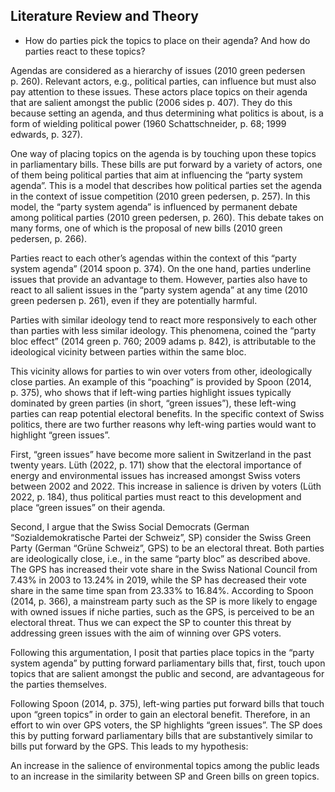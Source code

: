 ## Literature Review and Theory

- How do parties pick the topics to place on their agenda? And how do parties react to these topics?

Agendas are considered as a hierarchy of issues (2010 green pedersen p. 260). Relevant actors, e.g., political parties, can influence but must also pay attention to these issues. These actors place topics on their agenda that are salient amongst the public (2006 sides p. 407). They do this because setting an agenda, and thus determining what politics is about, is a form of wielding political power (1960 Schattschneider, p. 68; 1999 edwards, p. 327).

One way of placing topics on the agenda is by touching upon these topics in parliamentary bills. These bills are put forward by a variety of actors, one of them being political parties that aim at influencing the “party system agenda”. This is a model that describes how political parties set the agenda in the context of issue competition (2010 green pedersen, p. 257). In this model, the “party system agenda” is influenced by permanent debate among political parties (2010 green pedersen, p. 260). This debate takes on many forms, one of which is the proposal of new bills (2010 green pedersen, p. 266).

Parties react to each other’s agendas within the context of this “party system agenda” (2014 spoon p. 374). On the one hand, parties underline issues that provide an advantage to them. However, parties also have to react to all salient issues in the “party system agenda” at any time (2010 green pedersen p. 261), even if they are potentially harmful.

Parties with similar ideology tend to react more responsively to each other than parties with less similar ideology. This phenomena, coined the “party bloc effect” (2014 green p. 760; 2009 adams p. 842), is attributable to the ideological vicinity between parties within the same bloc.

This vicinity allows for parties to win over voters from other, ideologically close parties. An example of this “poaching” is provided by Spoon (2014, p. 375), who shows that if left-wing parties highlight issues typically dominated by green parties (in short, “green issues”), these left-wing parties can reap potential electoral benefits. In the specific context of Swiss politics, there are two further reasons why left-wing parties would want to highlight “green issues”.

First, “green issues” have become more salient in Switzerland in the past twenty years. Lüth (2022, p. 171) show that the electoral importance of energy and environmental issues has increased amongst Swiss voters between 2002 and 2022. This increase in salience is driven by voters (Lüth 2022, p. 184), thus political parties must react to this development and place “green issues” on their agenda.

Second, I argue that the Swiss Social Democrats (German “Sozialdemokratische Partei der Schweiz”, SP) consider the Swiss Green Party (German “Grüne Schweiz”, GPS) to be an electoral threat. Both parties are ideologically close, i.e., in the same “party bloc” as described above. The GPS has increased their vote share in the Swiss National Council from 7.43% in 2003 to 13.24% in 2019, while the SP has decreased their vote share in the same time span from 23.33% to 16.84%. According to Spoon (2014, p. 366), a mainstream party such as the SP is more likely to engage with owned issues if niche parties, such as the GPS, is perceived to be an electoral threat. Thus we can expect the SP to counter this threat by addressing green issues with the aim of winning over GPS voters.

Following this argumentation, I posit that parties place topics in the “party system agenda” by putting forward parliamentary bills that, first, touch upon topics that are salient amongst the public and second, are advantageous for the parties themselves.

Following Spoon (2014, p. 375), left-wing parties put forward bills that touch upon “green topics” in order to gain an electoral benefit. Therefore, in an effort to win over GPS voters, the SP highlights “green issues”. The SP does this by putting forward parliamentary bills that are substantively similar to bills put forward by the GPS. This leads to my hypothesis:

An increase in the salience of environmental topics among the public leads to an increase in the similarity between SP and Green bills on green topics.